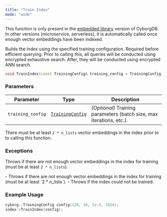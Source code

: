 ```yaml
---
title: "Train Index"
mode: "wide"
---
```


<Note>This function is only present in the [embedded library](/) version of CyborgDB.
In other versions (microservice, serverless), it is automatically called once enough vector embeddings have been indexed.</Note>

Builds the index using the specified training configuration. Required before efficient querying.
Prior to calling this, all queries will be conducted using encrypted exhaustive search.
After, they will be conducted using encrypted ANN search.

```cpp
void TrainIndex(const TrainingConfig& training_config = TrainingConfig());
```

### Parameters

| Parameter | Type | Description |
|----------|------------|--------------------|
| `training_config` | [`TrainingConfig`](../types#trainingconfig) | _(Optional)_ Training parameters (batch size, max iterations, etc.). |

<Tip>There must be at least `2 * n_lists` vector embeddings in the index prior to to calling this function.</Tip>

### Exceptions

Throws if there are not enough vector embeddings in the index for training (must be at least `2 * n_lists`).

<AccordionGroup>
    <Accordion title="std::runtime_exception">
        - Throws if there are not enough vector embeddings in the index for training (must be at least `2 * n_lists`).
        - Throws if the index could not be trained.
    </Accordion>
</AccordionGroup>

### Example Usage

```cpp
cyborg::TrainingConfig config(128, 10, 1e-4, 1024);
index->TrainIndex(config);
```